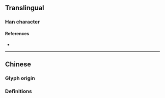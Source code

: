 {{also|撫|扶|扷}}
{{character info}}
==Translingual==

===Han character===
{{Han char|rn=64|rad=手|as=04|sn=7|four=|canj=QMKU|ids=⿰扌无}}

====References====
* {{Han ref|kx=0422.120|dkj=11897|dj=0770.060|hdz=31833.030|uh=629A|ud=25242}}

----

==Chinese==

===Glyph origin===
{{Han simp|撫|f=無|t=无}}

===Definitions===
{{zh-see|撫}}